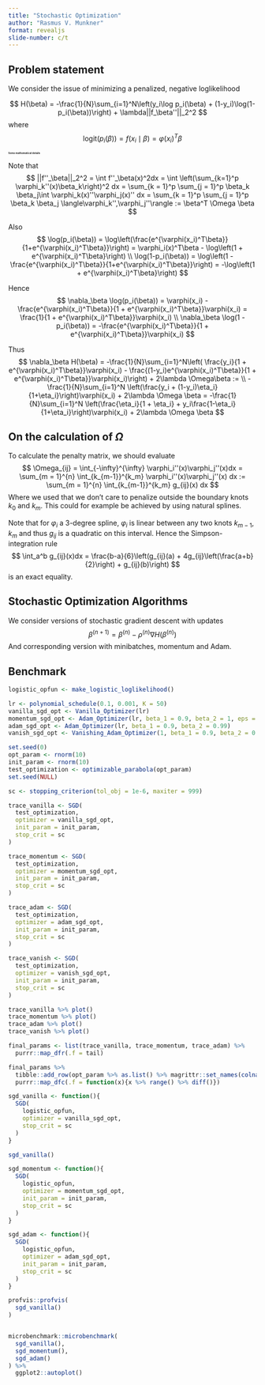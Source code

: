 ```yaml
---
title: "Stochastic Optimization"
author: "Rasmus V. Munkner"
format: revealjs
slide-number: c/t
---
```


## Problem statement
We consider the issue of minimizing a penalized, negative loglikelihood

$$
H(\beta) = -\frac{1}{N}\sum_{i=1}^N\left(y_i\log p_i(\beta) + (1-y_i)\log(1-p_i(\beta))\right) + \lambda||f_\beta''||_2^2
$$
where
$$
\text{logit}(p_i(\beta)) = f(x_i\mid \beta) = \varphi(x_i)^T\beta
$$

## Some mathematical details {style="font-size: 35%"}
Note that
$$
||f''_\beta||_2^2 =
\int f''_\beta(x)^2dx =
\int \left(\sum_{k=1}^p \varphi_k''(x)\beta_k\right)^2 dx =
\sum_{k = 1}^p \sum_{j = 1}^p \beta_k \beta_j\int \varphi_k(x)''\varphi_j(x)'' dx =
\sum_{k = 1}^p \sum_{j = 1}^p \beta_k \beta_j \langle\varphi_k'',\varphi_j''\rangle :=
\beta^T \Omega \beta
$$

Also
$$
\log(p_i(\beta)) =
\log\left(\frac{e^{\varphi(x_i)^T\beta}}{1+e^{\varphi(x_i)^T\beta}}\right) =
\varphi_i(x)^T\beta - \log\left(1 + e^{\varphi(x_i)^T\beta}\right) \\
\log(1-p_i(\beta)) =
\log\left(1 - \frac{e^{\varphi(x_i)^T\beta}}{1+e^{\varphi(x_i)^T\beta}}\right) =
-\log\left(1 + e^{\varphi(x_i)^T\beta}\right)
$$

Hence
$$
\nabla_\beta \log(p_i(\beta)) =
\varphi(x_i) - \frac{e^{\varphi(x_i)^T\beta}}{1 + e^{\varphi(x_i)^T\beta}}\varphi(x_i) =
\frac{1}{1 + e^{\varphi(x_i)^T\beta}}\varphi(x_i) \\
\nabla_\beta \log(1 - p_i(\beta)) =
-\frac{e^{\varphi(x_i)^T\beta}}{1 + e^{\varphi(x_i)^T\beta}}\varphi(x_i)
$$

Thus
$$
\nabla_\beta H(\beta) =
-\frac{1}{N}\sum_{i=1}^N\left( \frac{y_i}{1 + e^{\varphi(x_i)^T\beta}}\varphi(x_i) - \frac{(1-y_i)e^{\varphi(x_i)^T\beta}}{1 + e^{\varphi(x_i)^T\beta}}\varphi(x_i)\right) + 2\lambda \Omega\beta := \\
-\frac{1}{N}\sum_{i=1}^N \left(\frac{y_i + (1-y_i)\eta_i}{1+\eta_i}\right)\varphi(x_i) + 2\lambda \Omega \beta =
-\frac{1}{N}\sum_{i=1}^N \left(\frac{\eta_i}{1 + \eta_i} + y_i\frac{1-\eta_i}{1+\eta_i}\right)\varphi(x_i) + 2\lambda \Omega \beta
$$

## On the calculation of $\Omega$ {.smaller}
To calculate the penalty matrix, we should evaluate
$$
\Omega_{ij} = \int_{-\infty}^{\infty} \varphi_i''(x)\varphi_j''(x)dx = \sum_{m = 1}^{n} \int_{k_{m-1}}^{k_m} \varphi_i''(x)\varphi_j''(x) dx := \sum_{m = 1}^{n} \int_{k_{m-1}}^{k_m} g_{ij}(x) dx
$$
Where we used that we don't care to penalize outside the boundary knots $k_0$ and $k_m$. This could for example be achieved by using natural splines.

Note that for $\varphi_i$ a 3-degree spline, $\varphi_i$ is linear between any two knots $k_{m-1}$, $k_{m}$ and thus $g_{ij}$ is a quadratic on this interval. Hence the Simpson-integration rule
$$
\int_a^b g_{ij}(x)dx = \frac{b-a}{6}\left(g_{ij}(a) + 4g_{ij}\left(\frac{a+b}{2}\right) + g_{ij}(b)\right)
$$
is an exact equality.

## Stochastic Optimization Algorithms
We consider versions of stochastic gradient descent with updates
$$
\beta^{(n+1)} = \beta^{(n)} - \rho^{(n)} \nabla H(\beta^{(n)})
$$
And corresponding version with minibatches, momentum and Adam.

## Benchmark

```r

logistic_opfun <- make_logistic_loglikelihood()

lr <- polynomial_schedule(0.1, 0.001, K = 50)
vanilla_sgd_opt <- Vanilla_Optimizer(lr)
momentum_sgd_opt <- Adam_Optimizer(lr, beta_1 = 0.9, beta_2 = 1, eps = 1)
adam_sgd_opt <- Adam_Optimizer(lr, beta_1 = 0.9, beta_2 = 0.99)
vanish_sgd_opt <- Vanishing_Adam_Optimizer(1, beta_1 = 0.9, beta_2 = 0.99, vanish = 1)

set.seed(0)
opt_param <- rnorm(10)
init_param <- rnorm(10)
test_optimization <- optimizable_parabola(opt_param)
set.seed(NULL)

sc <- stopping_criterion(tol_obj = 1e-6, maxiter = 999)

trace_vanilla <- SGD(
  test_optimization,
  optimizer = vanilla_sgd_opt,
  init_param = init_param,
  stop_crit = sc
)

trace_momentum <- SGD(
  test_optimization,
  optimizer = momentum_sgd_opt,
  init_param = init_param,
  stop_crit = sc
)

trace_adam <- SGD(
  test_optimization,
  optimizer = adam_sgd_opt,
  init_param = init_param,
  stop_crit = sc
)

trace_vanish <- SGD(
  test_optimization,
  optimizer = vanish_sgd_opt,
  init_param = init_param,
  stop_crit = sc
)

trace_vanilla %>% plot()
trace_momentum %>% plot()
trace_adam %>% plot()
trace_vanish %>% plot()

final_params <- list(trace_vanilla, trace_momentum, trace_adam) %>% 
  purrr::map_dfr(.f = tail)

final_params %>% 
  tibble::add_row(opt_param %>% as.list() %>% magrittr::set_names(colnames(final_params)) %>% tibble::as_tibble()) %>% 
  purrr::map_dfc(.f = function(x){x %>% range() %>% diff()})

```

```r

sgd_vanilla <- function(){
  SGD(
    logistic_opfun,
    optimizer = vanilla_sgd_opt,
    stop_crit = sc
  )
}

sgd_vanilla()

sgd_momentum <- function(){
  SGD(
    logistic_opfun,
    optimizer = momentum_sgd_opt,
    init_param = init_param,
    stop_crit = sc
  )
}

sgd_adam <- function(){
  SGD(
    logistic_opfun,
    optimizer = adam_sgd_opt,
    init_param = init_param,
    stop_crit = sc
  )
}

profvis::profvis(
  sgd_vanilla()
)


microbenchmark::microbenchmark(
  sgd_vanilla(),
  sgd_momentum(),
  sgd_adam()
) %>% 
  ggplot2::autoplot()


```












